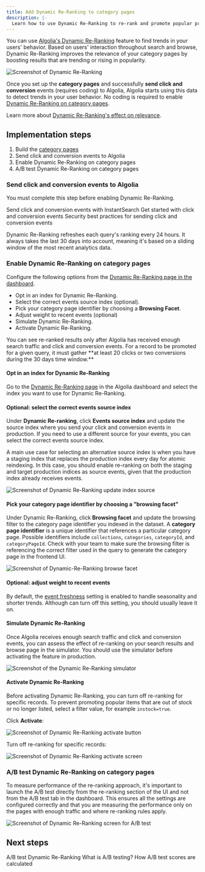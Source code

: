 ```yaml
---
title: Add Dynamic Re-Ranking to category pages
description: |-
  Learn how to use Dynamic Re-Ranking to re-rank and promote popular products on category pages.
---
```


You can use [Algolia's Dynamic Re-Ranking](/guides/algolia-ai/re-ranking/) feature to find trends in your users' behavior.
Based on users' interaction throughout search and browse, Dynamic Re-Ranking improves the relevance of your category pages by boosting results that are trending or rising in popularity.

![Screenshot of Dynamic Re-Ranking](/images/ai/solutions-browse-reranking-dashboard-screen.jpg)

Once you set up the **category pages** and successfully **send click and conversion** events (requires coding) to Algolia, Algolia starts using this data to detect trends in your user behavior.
No coding is required to enable [Dynamic Re-Ranking on category pages](/guides/algolia-ai/dynamic-re-ranking/re-rank-category-pages/).

Learn more about [Dynamic Re-Ranking's effect on relevance](/guides/algolia-ai/dynamic-re-ranking/#effect-on-relevance).

## Implementation steps

1. Build the [category pages](https://www.algolia.com/doc/guides/solutions/ecommerce/browse/tutorials/category-pages/)
1. Send click and conversion events to Algolia
1. Enable Dynamic Re-Ranking on category pages
1. A/B test Dynamic Re-Ranking on category pages

### Send click and conversion events to Algolia

You must complete this step before enabling Dynamic Re-Ranking.

<CardGroup cols={2}>
  <Card title="Guide" icon="book" href="https://www.algolia.com/doc/guides/building-search-ui/events/js/" horizontal="true">
    Send click and conversion events with InstantSearch
  </Card>
  <Card title="Guide" icon="book" href="/guides/send-events/get-started/" horizontal="true">
    Get started with click and conversion events
  </Card>
  <Card title="Guide" icon="book" href="/guides/algolia-ai/dynamic-re-ranking/#security-best-practices" horizontal="true">
    Security best practices for sending click and conversion events
  </Card>
</CardGroup>

Dynamic Re-Ranking refreshes each query's ranking every 24 hours.
It always takes the last 30 days into account, meaning it's based on a sliding window of the most recent analytics data.

### Enable Dynamic Re-Ranking on category pages

Configure the following options from the [Dynamic Re-Ranking page in the dashboard](https://dashboard.algolia.com/reranking/).

- Opt in an index for Dynamic Re-Ranking.
- Select the correct events source index (optional).
- Pick your category page identifier by choosing a **Browsing Facet**.
- Adjust weight to recent events (optional)
- Simulate Dynamic Re-Ranking.
- Activate Dynamic Re-Ranking.

<Note>
    You can see re-ranked results only after Algolia has received enough search traffic and click and conversion events.
    For a record to be promoted for a given query, it must gather **at least 20 clicks or two conversions during the 30 days time window.**
</Note>

#### Opt in an index for Dynamic Re-Ranking

Go to the [Dynamic Re-Ranking page](https://dashboard.algolia.com/reranking/) in the Algolia dashboard and select the index you want to use for Dynamic Re-Ranking.

#### Optional: select the correct events source index

Under **Dynamic Re-ranking**, click **Events source index** and update the source index where you send your click and conversion events in production.
If you need to use a different source for your events, you can select the correct events source index.

A main use case for selecting an alternative source index is when you have a staging index that replaces the production index every day for atomic reindexing.
In this case, you should enable re-ranking on both the staging and target production indices as source events, given that the production index already receives events.

![Screenshot of Dynamic Re-Ranking update index source](/images/ai/solutions-browse-reranking-update-source-index.jpg)

#### Pick your category page identifier by choosing a "browsing facet"

Under Dynamic Re-Ranking, click **Browsing facet** and update the browsing filter to the category page identifier you indexed in the dataset.
A **category page identifier** is a unique identifier that references a particular category page.
Possible identifiers include `collections`, `categories`, `categoryId`, and `categoryPageId`.
Check with your team to make sure the browsing filter is referencing the correct filter used in the query to generate the category page in the frontend UI.

![Screenshot of Dynamic-Re-Ranking browse facet](/images/ai/solutions-browse-reranking-choose-browse-facet.jpg)

#### Optional: adjust weight to recent events

By default, the [event freshness](/guides/algolia-ai/dynamic-re-ranking/#give-more-weight-to-recent-events-event-freshness) setting is enabled to handle seasonality and shorter trends.
Although can turn off this setting, you should usually leave it on.

#### Simulate Dynamic Re-Ranking

Once Algolia receives enough search traffic and click and conversion events, you can assess the effect of re-ranking on your search results and browse page in the simulator.
You should use the simulator before activating the feature in production.

![Screenshot of the Dynamic Re-Ranking simulator](/images/ai/solutions-browse-reranking-choose-browse-facet.jpg)

#### Activate Dynamic Re-Ranking

Before activating Dynamic Re-Ranking, you can turn off re-ranking for specific records.
To prevent promoting popular items that are out of stock or no longer listed, select a filter value, for example `instock=true`.

Click **Activate**:

![Screenshot of Dynamic Re-Ranking activate button](/images/ai/solutions-browse-reranking-activate-button.jpg)

Turn off re-ranking for specific records:

![Screenshot of Dynamic Re-Ranking activate screen](/images/ai/solutions-browse-reranking-activate-screen.jpg)

### A/B test Dynamic Re-Ranking on category pages

To measure performance of the re-ranking approach, it's important to launch the A/B test directly from the re-ranking section of the UI and not from the A/B test tab in the dashboard.
This ensures all the settings are configured correctly and that you are measuring the performance only on the pages with enough traffic and where re-ranking rules apply.

![Screenshot of Dynamic Re-Ranking screen for A/B test](/images/ai/solutions-browse-reranking-abtest.jpg)

## Next steps

<CardGroup cols={2}>
  <Card title="FAQ" icon="question" href="https://support.algolia.com/hc/en-us/articles/4406981935761#hide-items" horizontal="true">
    A/B test Dynamic Re-Ranking
  </Card>
  <Card title="Guide" icon="book" href="https://www.algolia.com/doc/guides/ab-testing/what-is-ab-testing/" horizontal="true">
    What is A/B testing?
  </Card>
  <Card title="Guide" icon="book" href="https://www.algolia.com/doc/guides/ab-testing/what-is-ab-testing/in-depth/how-ab-test-scores-are-calculated/" horizontal="true">
    How A/B test scores are calculated
  </Card>
</CardGroup>
